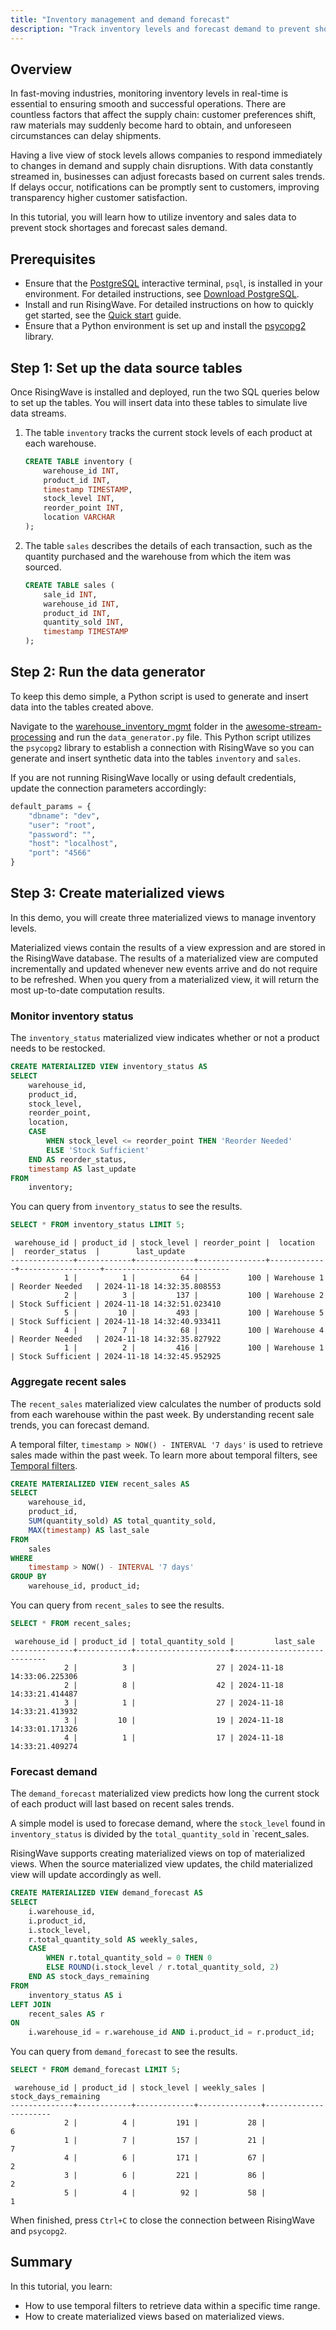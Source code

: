 ```yaml
---
title: "Inventory management and demand forecast"
description: "Track inventory levels and forecast demand to prevent shortages and optimize restocking schedules."
---
```


## Overview

In fast-moving industries, monitoring inventory levels in real-time is essential to ensuring smooth and successful operations. There are countless factors that affect the supply chain: customer preferences shift, raw materials may suddenly become hard to obtain, and unforeseen circumstances can delay shipments.

Having a live view of stock levels allows companies to respond immediately to changes in demand and supply chain disruptions. With data constantly streamed in, businesses can adjust forecasts based on current sales trends. If delays occur, notifications can be promptly sent to customers, improving transparency higher customer satisfaction.

In this tutorial, you will learn how to utilize inventory and sales data to prevent stock shortages and forecast sales demand.

## Prerequisites

* Ensure that the [PostgreSQL](https://www.postgresql.org/docs/current/app-psql.html) interactive terminal, `psql`, is installed in your environment. For detailed instructions, see [Download PostgreSQL](https://www.postgresql.org/download/).
* Install and run RisingWave. For detailed instructions on how to quickly get started, see the [Quick start](/get-started/quickstart/) guide.
* Ensure that a Python environment is set up and install the [psycopg2](https://pypi.org/project/psycopg2/) library. 

## Step 1: Set up the data source tables

Once RisingWave is installed and deployed, run the two SQL queries below to set up the tables. You will insert data into these tables to simulate live data streams.

1. The table `inventory` tracks the current stock levels of each product at each warehouse.

    ```sql
    CREATE TABLE inventory (
        warehouse_id INT,
        product_id INT,
        timestamp TIMESTAMP,
        stock_level INT,
        reorder_point INT,
        location VARCHAR
    );
    ```
2. The table `sales` describes the details of each transaction, such as the quantity purchased and the warehouse from which the item was sourced.

    ```sql
    CREATE TABLE sales (
        sale_id INT,
        warehouse_id INT,
        product_id INT,
        quantity_sold INT,
        timestamp TIMESTAMP
    );
    ```

## Step 2: Run the data generator

To keep this demo simple, a Python script is used to generate and insert data into the tables created above. 

Navigate to the [warehouse_inventory_mgmt](https://github.com/risingwavelabs/awesome-stream-processing) folder in the [awesome-stream-processing](https://github.com/risingwavelabs/awesome-stream-processing) and run the `data_generator.py` file. This Python script utilizes the `psycopg2` library to establish a connection with RisingWave so you can generate and insert synthetic data into the tables `inventory` and `sales`. 

If you are not running RisingWave locally or using default credentials, update the connection parameters accordingly:

```python
default_params = {
    "dbname": "dev",
    "user": "root",
    "password": "",
    "host": "localhost",
    "port": "4566"
}
```

## Step 3: Create materialized views

In this demo, you will create three materialized views to manage inventory levels.

Materialized views contain the results of a view expression and are stored in the RisingWave database. The results of a materialized view are computed incrementally and updated whenever new events arrive and do not require to be refreshed. When you query from a materialized view, it will return the most up-to-date computation results.

### Monitor inventory status

The `inventory_status` materialized view indicates whether or not a product needs to be restocked.

```sql
CREATE MATERIALIZED VIEW inventory_status AS
SELECT
    warehouse_id,
    product_id,
    stock_level,
    reorder_point,
    location,
    CASE
        WHEN stock_level <= reorder_point THEN 'Reorder Needed'
        ELSE 'Stock Sufficient'
    END AS reorder_status,
    timestamp AS last_update
FROM
    inventory;
```

You can query from `inventory_status` to see the results.

```sql
SELECT * FROM inventory_status LIMIT 5;
```

```
 warehouse_id | product_id | stock_level | reorder_point |  location   |  reorder_status  |        last_update         
--------------+------------+-------------+---------------+-------------+------------------+----------------------------
            1 |          1 |          64 |           100 | Warehouse 1 | Reorder Needed   | 2024-11-18 14:32:35.808553
            2 |          3 |         137 |           100 | Warehouse 2 | Stock Sufficient | 2024-11-18 14:32:51.023410
            5 |         10 |         493 |           100 | Warehouse 5 | Stock Sufficient | 2024-11-18 14:32:40.933411
            4 |          7 |          68 |           100 | Warehouse 4 | Reorder Needed   | 2024-11-18 14:32:35.827922
            1 |          2 |         416 |           100 | Warehouse 1 | Stock Sufficient | 2024-11-18 14:32:45.952925
```

### Aggregate recent sales

The `recent_sales` materialized view calculates the number of products sold from each warehouse within the past week. By understanding recent sale trends, you can forecast demand.

A temporal filter, `timestamp > NOW() - INTERVAL '7 days'` is used to retrieve sales made within the past week. To learn more about temporal filters, see [Temporal filters](/processing/sql/temporal-filters/).

```sql
CREATE MATERIALIZED VIEW recent_sales AS
SELECT
    warehouse_id,
    product_id,
    SUM(quantity_sold) AS total_quantity_sold,
    MAX(timestamp) AS last_sale
FROM
    sales
WHERE
    timestamp > NOW() - INTERVAL '7 days'
GROUP BY
    warehouse_id, product_id;
```

You can query from `recent_sales` to see the results.

```sql
SELECT * FROM recent_sales;
```
```
 warehouse_id | product_id | total_quantity_sold |         last_sale          
--------------+------------+---------------------+----------------------------
            2 |          3 |                  27 | 2024-11-18 14:33:06.225306
            2 |          8 |                  42 | 2024-11-18 14:33:21.414487
            3 |          1 |                  27 | 2024-11-18 14:33:21.413932
            3 |         10 |                  19 | 2024-11-18 14:33:01.171326
            4 |          1 |                  17 | 2024-11-18 14:33:21.409274
```

### Forecast demand

The `demand_forecast` materialized view predicts how long the current stock of each product will last based on recent sales trends. 

A simple model is used to forecase demand, where the `stock_level` found in `inventory_status` is divided by the `total_quantity_sold` in `recent_sales.

RisingWave supports creating materialized views on top of materialized views. When the source materialized view updates, the child materialized view will update accordingly as well.

```sql
CREATE MATERIALIZED VIEW demand_forecast AS
SELECT
    i.warehouse_id,
    i.product_id,
    i.stock_level,
    r.total_quantity_sold AS weekly_sales,
    CASE
        WHEN r.total_quantity_sold = 0 THEN 0
        ELSE ROUND(i.stock_level / r.total_quantity_sold, 2)
    END AS stock_days_remaining
FROM
    inventory_status AS i
LEFT JOIN
    recent_sales AS r
ON
    i.warehouse_id = r.warehouse_id AND i.product_id = r.product_id;
```

You can query from `demand_forecast` to see the results.

```sql
SELECT * FROM demand_forecast LIMIT 5;
```
```
 warehouse_id | product_id | stock_level | weekly_sales | stock_days_remaining 
--------------+------------+-------------+--------------+----------------------
            2 |          4 |         191 |           28 |                    6
            1 |          7 |         157 |           21 |                    7
            4 |          6 |         171 |           67 |                    2
            3 |          6 |         221 |           86 |                    2
            5 |          4 |          92 |           58 |                    1
```

When finished, press `Ctrl+C` to close the connection between RisingWave and `psycopg2`.

## Summary

In this tutorial, you learn:
- How to use temporal filters to retrieve data within a specific time range. 
- How to create materialized views based on materialized views. 